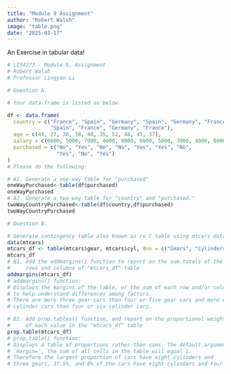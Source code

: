 ```yaml
---
title: "Module 9 Assignment"
author: "Robert Walsh"
image: "table.png"
date: "2025-03-17"
---
```


An Exercise in tabular data!

```r
# LIS4273 - Module 9. Assignment
# Robert Walsh
# Professor Lingyao Li

# Question A.

# Your data.frame is listed as below.

df <- data.frame(
  country = c("France", "Spain", "Germany", "Spain", "Germany", "France",
              "Spain", "France", "Germany", "France"),
  age = c(44, 27, 30, 38, 40, 35, 52, 48, 45, 37),
  salary = c(6000, 5000, 7000, 4000, 8000, 6000, 5000, 7000, 4000, 8000),
  purchased = c("No", "Yes", "No", "No", "Yes", "Yes", "No",
                "Yes", "No", "Yes")
)
# Please do the following:

# A1. Generate a one-way table for "purchased"
oneWayPurchased<-table(df$purchased)
oneWayPurchased
# A2. Generate a two-way table for "country" and "purchased."
twoWayCountryPurchased<-table(df$country,df$purchased)
twoWayCountryPurchased

# Question B.

# Generate contingency table also known as rx C table using mtcars dataset. 
data(mtcars)
mtcars_df <- table(mtcars$gear, mtcars$cyl, dnn = c("Gears", "Cylinders"))
mtcars_df
# B1. Add the addmargins() function to report on the sum totals of the
#     rows and columns of "mtcars_df" table
addmargins(mtcars_df)
# addmargins() function:
# Displays the margins of the table, or the sum of each row and/or column
# to help understand differences among factors.
# There are more three gear cars than four or five gear cars and more eight
# cylinder cars than four or six cylinder cars.

# B2. Add prop.tables() function, and report on the proportional weight
#     of each value in the "mtcars_df" table
prop.table(mtcars_df)
# prop.table() function:
# Displays a table of proportions rather than sums. The default argument for
# 'margin=', the sum of all cells in the table will equal 1.
# Therefore the largest proportion of cars have eight cylinders and 
# three gears, 37.5%, and 0% of the cars have eight cylinders and four gears.
```

